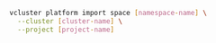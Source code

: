 ```bash
vcluster platform import space [namespace-name] \
  --cluster [cluster-name] \
  --project [project-name]
```
